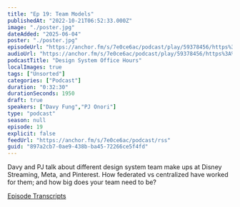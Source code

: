 ```yaml
---
title: "Ep 19: Team Models"
publishedAt: "2022-10-21T06:52:33.000Z"
image: "./poster.jpg"
dateAdded: "2025-06-04"
poster: "./poster.jpg"
episodeUrl: "https://anchor.fm/s/7e0ce6ac/podcast/play/59378456/https%3A%2F%2Fd3ctxlq1ktw2nl.cloudfront.net%2Fstaging%2F2022-9-21%2F2cf1a3ed-cbee-4b8b-9a61-bf852dbb7648.mp3"
audioUrl: "https://anchor.fm/s/7e0ce6ac/podcast/play/59378456/https%3A%2F%2Fd3ctxlq1ktw2nl.cloudfront.net%2Fstaging%2F2022-9-21%2F2cf1a3ed-cbee-4b8b-9a61-bf852dbb7648.mp3"
podcastTitle: "Design System Office Hours"
localImages: true
tags: ["Unsorted"]
categories: ["Podcast"]
duration: "0:32:30"
durationSeconds: 1950
draft: true
speakers: ["Davy Fung","PJ Onori"]
type: "podcast"
season: null
episode: 19
explicit: false
feedUrl: "https://anchor.fm/s/7e0ce6ac/podcast/rss"
guid: "897a2cb7-0ae9-438b-ba45-72266ce5f4fd"
---
```

Davy and PJ talk about different design system team make ups at Disney Streaming, Meta, and Pinterest. How federated vs centralized have worked for them; and how big does your team need to be?

[Episode Transcripts](https://docs.google.com/document/d/1eBPOj7pQJBKCsc4uWlMM1XwwfTOLiK7Av_qEbwu2F_M/edit?usp=sharing)
